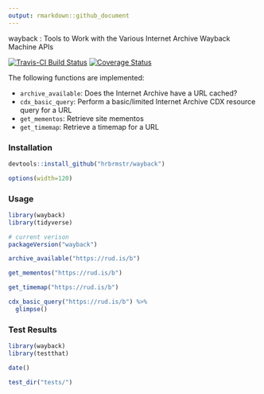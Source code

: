 ```yaml
---
output: rmarkdown::github_document
---
```


wayback : Tools to Work with the Various Internet Archive Wayback Machine APIs

[![Travis-CI Build Status](https://travis-ci.org/jonocarroll/wayback.svg?branch=dev-cdx)](https://travis-ci.org/jonocarroll/wayback)
[![Coverage Status](https://img.shields.io/codecov/c/github/jonocarroll/wayback/dev-cdx.svg)](https://codecov.io/github/jonocarroll/wayback?branch=dev-cdx)

The following functions are implemented:

- `archive_available`:	Does the Internet Archive have a URL cached?
- `cdx_basic_query`:	Perform a basic/limited Internet Archive CDX resource query for a URL
- `get_mementos`:	Retrieve site mementos
- `get_timemap`:	Retrieve a timemap for a URL

### Installation

```r
devtools::install_github("hrbrmstr/wayback")
```

```r
options(width=120)
```

### Usage

```r
library(wayback)
library(tidyverse)

# current verison
packageVersion("wayback")

archive_available("https://rud.is/b")

get_mementos("https://rud.is/b")

get_timemap("https://rud.is/b")

cdx_basic_query("https://rud.is/b") %>% 
  glimpse()
```

### Test Results

```r
library(wayback)
library(testthat)

date()

test_dir("tests/")
```
